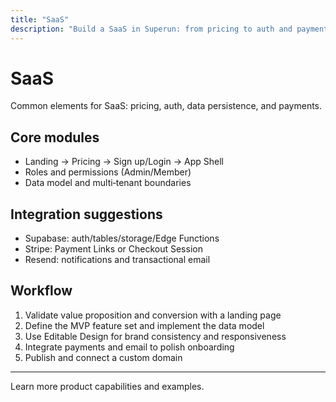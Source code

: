 ```yaml
---
title: "SaaS"
description: "Build a SaaS in Superun: from pricing to auth and payments"
---
```


# SaaS

Common elements for SaaS: pricing, auth, data persistence, and payments.

## Core modules
- Landing → Pricing → Sign up/Login → App Shell
- Roles and permissions (Admin/Member)
- Data model and multi‑tenant boundaries

## Integration suggestions
- Supabase: auth/tables/storage/Edge Functions
- Stripe: Payment Links or Checkout Session
- Resend: notifications and transactional email

## Workflow
1. Validate value proposition and conversion with a landing page
2. Define the MVP feature set and implement the data model
3. Use Editable Design for brand consistency and responsiveness
4. Integrate payments and email to polish onboarding
5. Publish and connect a custom domain

---

<Card title="Superun Website" icon="globe" href="https://superun.ai/web" horizontal>
  Learn more product capabilities and examples.
</Card>


